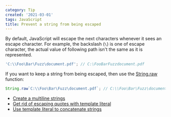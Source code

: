 ```yaml
---
category: Tip
created: '2021-03-01'
tags: JavaScript
title: Prevent a string from being escaped
---
```


By default, JavaScript will escape the next characters whenever it sees an escape character.
For example, the backslash (`\`) is one of escape character, the actual value of following path isn't the same as it is represented.

```js
'C:\\Foo\Bar\Fuzz\document.pdf'; // C:\FooBarFuzzdocument.pdf
```

If you want to keep a string from being escaped, then use the [String.raw](https://developer.mozilla.org/en-US/docs/Web/JavaScript/Reference/Global_Objects/String/raw) function:

```js
String.raw`C:\\Foo\Bar\Fuzz\document.pdf`; // C:\\Foo\Bar\Fuzz\document.pdf
```

-   [Create a multiline strings](https://phuoc.ng/collection/tips/create-a-multiline-strings/)
-   [Get rid of escaping quotes with template literal](https://phuoc.ng/collection/tips/get-rid-of-escaping-quotes-with-template-literal/)
-   [Use template literal to concatenate strings](https://phuoc.ng/collection/tips/use-template-literal-to-concatenate-strings/)
